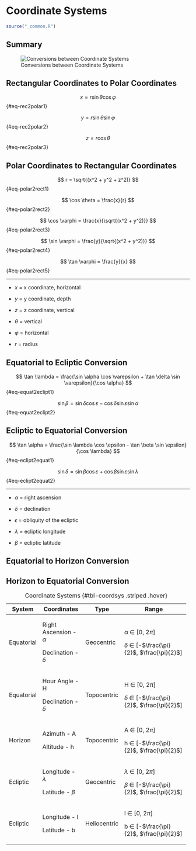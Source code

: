 # Coordinate Systems

```r
source("_common.R")
```

## Summary

![Conversions between Coordinate Systems](coordsystems.png){#fig-coordsys}

## Rectangular Coordinates to Polar Coordinates

$$
x = r \sin \theta \cos \varphi
$$ {#eq-rec2polar1}

$$
y = r \sin \theta \sin \varphi
$$ {#eq-rec2polar2}

$$
z = r \cos \theta
$$ {#eq-rec2polar3}

## Polar Coordinates to Rectangular Coordinates

$$
r = \sqrt{(x^2 + y^2 + z^2)}
$$ {#eq-polar2rect1}

$$
\cos \theta = \frac{x}{r}
$$ {#eq-polar2rect2}

$$
\cos \varphi = \frac{x}{\sqrt{(x^2 + y^2)}}
$$ {#eq-polar2rect3}

$$
\sin \varphi = \frac{y}{\sqrt{(x^2 + y^2)}}
$$ {#eq-polar2rect4}

$$
\tan \varphi = \frac{y}{x}
$$ {#eq-polar2rect5}

------------------------------------------------------------------------

-   $x$ = x coordinate, horizontal

-   $y$ = y coordinate, depth

-   $z$ = z coordinate, vertical

-   $\theta$ = vertical

-   $\varphi$ = horizontal

-   $r$ = radius

## Equatorial to Ecliptic Conversion

$$
\tan \lambda = \frac{\sin \alpha \cos \varepsilon + \tan \delta \sin \varepsilon}{\cos \alpha}
$$ {#eq-equat2eclipt1}

$$
\sin \beta = \sin \delta \cos \varepsilon - \cos \delta \sin \varepsilon \sin \alpha
$$ {#eq-equat2eclipt2}

## Ecliptic to Equatorial Conversion

$$
\tan \alpha = \frac{\sin \lambda \cos \epsilon - \tan \beta \sin \epsilon}{\cos \lambda}
$$ {#eq-eclipt2equat1}

$$
\sin \delta = \sin \beta \cos \varepsilon + \cos \beta \sin \varepsilon \sin \lambda
$$ {#eq-eclipt2equat2}

------------------------------------------------------------------------

-   $\alpha$ = right ascension

-   $\delta$ = declination

-   $\epsilon$ = obliquity of the ecliptic

-   $\lambda$ = ecliptic longitude

-   $\beta$ = ecliptic latitude

## Equatorial to Horizon Conversion

## Horizon to Equatorial Conversion

+------------+----------------------------+--------------+------------------------------------------------------+
| System     | Coordinates                | Type         | Range                                                |
+============+============================+==============+======================================================+
| Equatorial | Right Ascension - $\alpha$ | Geocentric   | $\alpha$ $\in$ \[0, 2$\pi$\]                         |
|            |                            |              |                                                      |
|            | Declination - $\delta$     |              | $\delta$ $\in$ \[-$\frac{\pi}{2}$, $\frac{\pi}{2}$\] |
+------------+----------------------------+--------------+------------------------------------------------------+
| Equatorial | Hour Angle - H             | Topocentric  | H $\in$ \[0, 2$\pi$\]                                |
|            |                            |              |                                                      |
|            | Declination - $\delta$     |              | $\delta$ $\in$ \[-$\frac{\pi}{2}$, $\frac{\pi}{2}$\] |
+------------+----------------------------+--------------+------------------------------------------------------+
| Horizon    | Azimuth - A                | Topocentric  | A $\in$ \[0, 2$\pi$\]                                |
|            |                            |              |                                                      |
|            | Altitude - h               |              | h $\in$ \[-$\frac{\pi}{2}$, $\frac{\pi}{2}$\]        |
+------------+----------------------------+--------------+------------------------------------------------------+
| Ecliptic   | Longitude - $\lambda$      | Geocentric   | $\lambda$ $\in$ \[0, 2$\pi$\]                        |
|            |                            |              |                                                      |
|            | Latitude - $\beta$         |              | $\beta$ $\in$ \[-$\frac{\pi}{2}$, $\frac{\pi}{2}$\]  |
+------------+----------------------------+--------------+------------------------------------------------------+
| Ecliptic   | Longitude - l              | Heliocentric | l $\in$ \[0, 2$\pi$\]                                |
|            |                            |              |                                                      |
|            | Latitude - b               |              | b $\in$ \[-$\frac{\pi}{2}$, $\frac{\pi}{2}$\]        |
+------------+----------------------------+--------------+------------------------------------------------------+

: Coordinate Systems {#tbl-coordsys .striped .hover}
